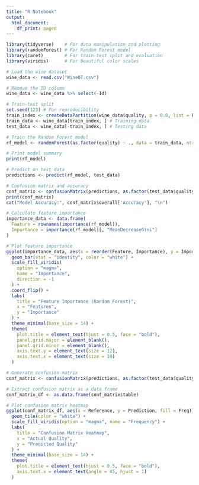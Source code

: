 ---
title: "R Notebook"
output:
  html_document:
    df_print: paged
---

```{r}
library(tidyverse)    # For data manipulation and plotting
library(randomForest) # For Random Forest model
library(caret)        # For train-test split and evaluation
library(viridis)      # For beautiful color scales

```

```{r}
# Load the wine dataset
wine_data <- read.csv("WineQT.csv")

# Remove the ID column
wine_data <- wine_data %>% select(-Id)

# Train-test split
set.seed(123) # For reproducibility
train_index <- createDataPartition(wine_data$quality, p = 0.8, list = FALSE)
train_data <- wine_data[train_index, ] # Training data
test_data <- wine_data[-train_index, ] # Testing data

```

```{r}
# Train the Random Forest model
rf_model <- randomForest(as.factor(quality) ~ ., data = train_data, ntree = 100, importance = TRUE)

# Print model summary
print(rf_model)

# Predict on test data
predictions <- predict(rf_model, test_data)

# Confusion matrix and accuracy
conf_matrix <- confusionMatrix(predictions, as.factor(test_data$quality))
print(conf_matrix)
cat("Model Accuracy:", conf_matrix$overall['Accuracy'], "\n")

```

```{r}
# Calculate feature importance
importance_data <- data.frame(
  Feature = rownames(importance(rf_model)),
  Importance = importance(rf_model)[, "MeanDecreaseGini"]
)

# Plot feature importance
ggplot(importance_data, aes(x = reorder(Feature, Importance), y = Importance, fill = Importance)) +
  geom_bar(stat = "identity", color = "white") +
  scale_fill_viridis(
    option = "magma",
    name = "Importance",
    direction = -1
  ) +
  coord_flip() +
  labs(
    title = "Feature Importance (Random Forest)",
    x = "Features",
    y = "Importance"
  ) +
  theme_minimal(base_size = 14) +
  theme(
    plot.title = element_text(hjust = 0.5, face = "bold"),
    panel.grid.major = element_blank(),
    panel.grid.minor = element_blank(),
    axis.text.y = element_text(size = 12),
    axis.text.x = element_text(size = 10)
  )

```


```{r}
# Generate confusion matrix
conf_matrix <- confusionMatrix(predictions, as.factor(test_data$quality))

# Extract confusion matrix as a data frame
conf_matrix_df <- as.data.frame(conf_matrix$table)

# Plot confusion matrix heatmap
ggplot(conf_matrix_df, aes(x = Reference, y = Prediction, fill = Freq)) +
  geom_tile(color = "white") +
  scale_fill_viridis(option = "magma", name = "Frequency") +
  labs(
    title = "Confusion Matrix Heatmap",
    x = "Actual Quality",
    y = "Predicted Quality"
  ) +
  theme_minimal(base_size = 14) +
  theme(
    plot.title = element_text(hjust = 0.5, face = "bold"),
    axis.text.x = element_text(angle = 45, hjust = 1)
  )

```

